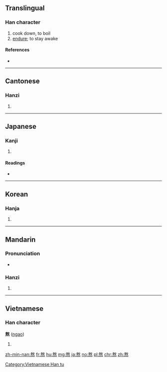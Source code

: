 ==Translingual==

===Han character===
{{Han char|rn=86|rad=火|as=11|sn=15|four=5833<sub>4</sub>|canj=土大火 (GKF), 手大火 (QKF), X手大火 (XQKF)}}

# cook down, to boil
# [[endure]]; to stay awake

====References====
* {{Han ref|kx=0680.410|dkj=19352|dj=1092.170|hdz=32226.040|uh=71AC|ud=29100|bh=BCF5|bd=48373}}

----

==Cantonese==

===Hanzi===
{{yue-hanzi|jyut=|y=ngou4}}

# {{defn|lang=yue|sort=火11}}

----

==Japanese==

===Kanji===
{{ja-kanji|grade=|rs=火11}}

# {{defn|lang=ja|sort=火11}}

====Readings====
* {{ja-readings|goon=[[ごう]] (gō)|kanon=[[ごう]] (gō)|kun=[[いる]] (iru)}}

----

==Korean==

===Hanja===
{{ko-hanja|hangeul=오|eumhun=|rv=o|mr=o|y=o}}

# {{defn|lang=ko|sort=火11}}

----

==Mandarin==

===Pronunciation===
* {{audio|Zh-áo.ogg|Audio|lang=cmn}}

===Hanzi===
{{cmn-hanzi|pin=[[áo]] ([[ao2]])|wg=ao<sup>2</sup>}}

# {{defn|lang=cmn|sort=火11}}

----

==Vietnamese==

===Han character===
'''熬''' ([[ngao]])

# {{defn|lang=vi}}

[[Category:Vietnamese Han tu]]

[[zh-min-nan:熬]]
[[fr:熬]]
[[hu:熬]]
[[mg:熬]]
[[ja:熬]]
[[no:熬]]
[[pl:熬]]
[[chr:熬]]
[[zh:熬]]